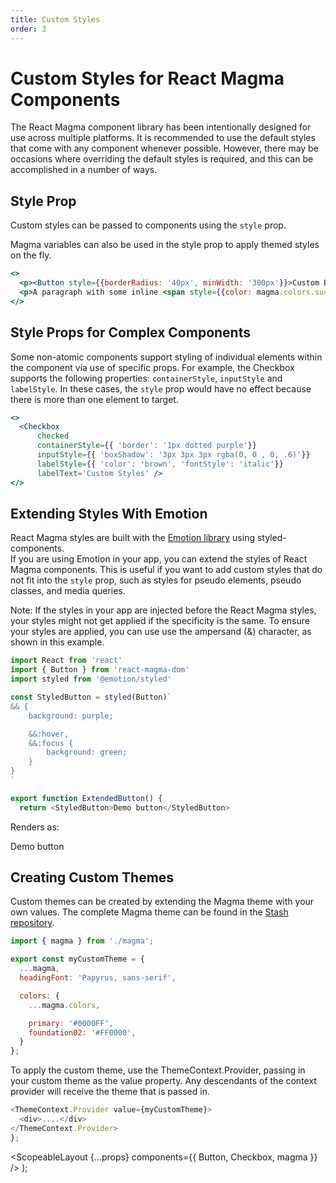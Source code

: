 ```yaml
---
title: Custom Styles
order: 3
---
```



# Custom Styles for React Magma Components

The React Magma component library has been intentionally designed for use across multiple platforms.
It is recommended to use the default styles that come with any component whenever possible.
However, there may be occasions where overriding the default styles is required, and this can be accomplished in a number of ways.

## Style Prop

Custom styles can be passed to components using the `style` prop.

Magma variables can also be used in the style prop to apply themed styles on the fly.

```.jsx
<>
  <p><Button style={{borderRadius: '40px', minWidth: '300px'}}>Custom Button</Button></p>
  <p>A paragraph with some inline <span style={{color: magma.colors.success, fontWeight: 'bold'}}>success</span> styles.</p>
</>
```

## Style Props for Complex Components

Some non-atomic components support styling of individual elements within the component via use of specific props.
For example, the <Link to="/api/checkbox">Checkbox</Link> supports the following properties: `containerStyle`, `inputStyle`
and `labelStyle`. In these cases, the `style` prop would have no effect because there is more than one element to target.

```.jsx
<>
  <Checkbox
      checked
      containerStyle={{ 'border': '1px dotted purple'}}
      inputStyle={{ 'boxShadow': '3px 3px 3px rgba(0, 0 , 0, .6)'}}
      labelStyle={{ 'color': 'brown', 'fontStyle': 'italic'}}
      labelText='Custom Styles' />
</>
```

## Extending Styles With Emotion

React Magma styles are built with the [Emotion library](https://emotion.sh/docs/styled) using styled-components.  
If you are using Emotion in your app, you can extend the styles of React Magma components. This is useful if you want to add custom styles that do not fit into the `style` prop, such as styles for pseudo elements, pseudo classes, and media queries.

Note: If the styles in your app are injected before the React Magma styles, your styles might not get applied if the specificity is the same.
To ensure your styles are applied, you can use use the ampersand (&) character, as shown in this example.

```.js
import React from 'react'
import { Button } from 'react-magma-dom'
import styled from '@emotion/styled'

const StyledButton = styled(Button)`
&& {
    background: purple;

    &&:hover,
    &&:focus {
        background: green;
    }
}
`

export function ExtendedButton() {
  return <StyledButton>Demo button</StyledButton>
```

Renders as:

<ExtendedButton>Demo button</ExtendedButton>

## Creating Custom Themes

Custom themes can be created by extending the Magma theme with your own values.
The complete Magma theme can be found in the [Stash repository](http://stash.corp.web:7990/projects/FRONT/repos/react-magma/browse/packages/react-magma-dom/src/theme/magma.ts).

```.js
import { magma } from './magma';

export const myCustomTheme = {
  ...magma,
  headingFont: 'Papyrus, sans-serif',

  colors: {
    ...magma.colors,

    primary: '#0000FF',
    foundation02: '#FF0000',
  }
};
```

To apply the custom theme, use the <Link to="/api/theme/">ThemeContext.Provider</Link>, passing in your custom theme as the value property.
Any descendants of the context provider will receive the theme that is passed in.

```.js
<ThemeContext.Provider value={myCustomTheme}>
  <div>....</div>
</ThemeContext.Provider>
};
```

  <ScopeableLayout {...props} components={{ Button, Checkbox, magma }} />
);
